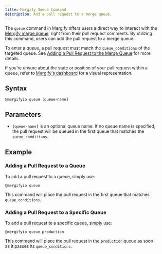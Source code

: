 ```yaml
---
title: Mergify Queue Command
description: Add a pull request to a merge queue.
---
```



The `queue` command in Mergify offers users a direct way to interact with the
[Mergify merge queue](/merge-queue), right from their pull request
comments. By utilizing this command, users can add the pull request to a merge
queue.

To enter a queue, a pull request must match the `queue_conditions` of the
targeted queue. See [Adding a Pull Request to the Merge
Queue](/merge-queue/lifecycle#adding-a-pull-request-to-the-merge-queue) for
more details.

<Success title="Tips">

  If you're unsure about the state or position of your pull request within a
  queue, refer to [Mergify's dashboard](https://dashboard.mergify.com) for a
  visual representation.

</Success>

## Syntax

```text
@mergifyio queue [queue-name]
```

## Parameters

- `[queue-name]` is an optional queue name. If no queue name is specified, the
  pull request will be queued in the first queue that matches the
  `queue_conditions`.

## Example

### Adding a Pull Request to a Queue

To add a pull request to a queue, simply use:

```text
@mergifyio queue
```

This command will place the pull request in the first queue that matches
`queue_conditions`.

### Adding a Pull Request to a Specific Queue

To add a pull request to a specific queue, simply use:

```text
@mergifyio queue production
```

This command will place the pull request in the `production` queue as soon as
it passes its `queue_conditions`.
